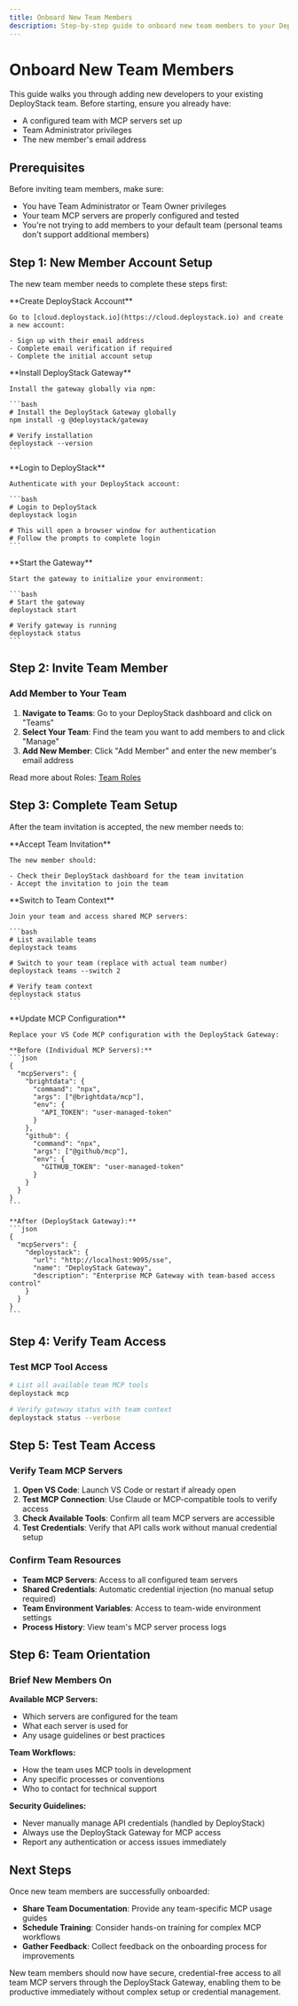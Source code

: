 ```yaml
---
title: Onboard New Team Members
description: Step-by-step guide to onboard new team members to your DeployStack team and MCP server environment.
---
```



# Onboard New Team Members

This guide walks you through adding new developers to your existing DeployStack team. Before starting, ensure you already have:

- A configured team with MCP servers set up
- Team Administrator privileges
- The new member's email address

## Prerequisites

Before inviting team members, make sure:

- You have Team Administrator or Team Owner privileges
- Your team MCP servers are properly configured and tested
- You're not trying to add members to your default team (personal teams don't support additional members)

## Step 1: New Member Account Setup

The new team member needs to complete these steps first:

<Steps>
  <Step>
    **Create DeployStack Account**
    
    Go to [cloud.deploystack.io](https://cloud.deploystack.io) and create a new account:
    
    - Sign up with their email address
    - Complete email verification if required
    - Complete the initial account setup
  </Step>
  
  <Step>
    **Install DeployStack Gateway**
    
    Install the gateway globally via npm:
    
    ```bash
    # Install the DeployStack Gateway globally
    npm install -g @deploystack/gateway
    
    # Verify installation
    deploystack --version
    ```
  </Step>
  
  <Step>
    **Login to DeployStack**
    
    Authenticate with your DeployStack account:
    
    ```bash
    # Login to DeployStack
    deploystack login
    
    # This will open a browser window for authentication
    # Follow the prompts to complete login
    ```
  </Step>
  
  <Step>
    **Start the Gateway**
    
    Start the gateway to initialize your environment:
    
    ```bash
    # Start the gateway
    deploystack start
    
    # Verify gateway is running
    deploystack status
    ```
  </Step>
</Steps>

## Step 2: Invite Team Member

### Add Member to Your Team

1. **Navigate to Teams**: Go to your DeployStack dashboard and click on "Teams"
2. **Select Your Team**: Find the team you want to add members to and click "Manage"
3. **Add New Member**: Click "Add Member" and enter the new member's email address

Read more about Roles: [Team Roles](/roles)

## Step 3: Complete Team Setup

After the team invitation is accepted, the new member needs to:

<Steps>
  <Step>
    **Accept Team Invitation**
    
    The new member should:
    
    - Check their DeployStack dashboard for the team invitation
    - Accept the invitation to join the team
  </Step>
  
  <Step>
    **Switch to Team Context**
    
    Join your team and access shared MCP servers:
    
    ```bash
    # List available teams
    deploystack teams
    
    # Switch to your team (replace with actual team number)
    deploystack teams --switch 2
    
    # Verify team context
    deploystack status
    ```
  </Step>
  
  <Step>
    **Update MCP Configuration**
    
    Replace your VS Code MCP configuration with the DeployStack Gateway:
    
    **Before (Individual MCP Servers):**
    ```json
    {
      "mcpServers": {
        "brightdata": {
          "command": "npx",
          "args": ["@brightdata/mcp"],
          "env": {
            "API_TOKEN": "user-managed-token"
          }
        },
        "github": {
          "command": "npx",
          "args": ["@github/mcp"],
          "env": {
            "GITHUB_TOKEN": "user-managed-token"
          }
        }
      }
    }
    ```
    
    **After (DeployStack Gateway):**
    ```json
    {
      "mcpServers": {
        "deploystack": {
          "url": "http://localhost:9095/sse",
          "name": "DeployStack Gateway",
          "description": "Enterprise MCP Gateway with team-based access control"
        }
      }
    }
    ```
  </Step>
</Steps>

## Step 4: Verify Team Access

### Test MCP Tool Access

```bash
# List all available team MCP tools
deploystack mcp

# Verify gateway status with team context
deploystack status --verbose
```

## Step 5: Test Team Access

### Verify Team MCP Servers

1. **Open VS Code**: Launch VS Code or restart if already open
2. **Test MCP Connection**: Use Claude or MCP-compatible tools to verify access
3. **Check Available Tools**: Confirm all team MCP servers are accessible
4. **Test Credentials**: Verify that API calls work without manual credential setup

### Confirm Team Resources

- **Team MCP Servers**: Access to all configured team servers
- **Shared Credentials**: Automatic credential injection (no manual setup required)
- **Team Environment Variables**: Access to team-wide environment settings
- **Process History**: View team's MCP server process logs

## Step 6: Team Orientation

### Brief New Members On

**Available MCP Servers:**
- Which servers are configured for the team
- What each server is used for
- Any usage guidelines or best practices

**Team Workflows:**
- How the team uses MCP tools in development
- Any specific processes or conventions
- Who to contact for technical support

**Security Guidelines:**
- Never manually manage API credentials (handled by DeployStack)
- Always use the DeployStack Gateway for MCP access
- Report any authentication or access issues immediately

## Next Steps

Once new team members are successfully onboarded:

- **Share Team Documentation**: Provide any team-specific MCP usage guides
- **Schedule Training**: Consider hands-on training for complex MCP workflows
- **Gather Feedback**: Collect feedback on the onboarding process for improvements

New team members should now have secure, credential-free access to all team MCP servers through the DeployStack Gateway, enabling them to be productive immediately without complex setup or credential management.
